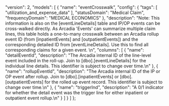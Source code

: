   "version": 2,
  "models": [
    {
      "name": "eventCrosswalk",
      "config": {
        "tags": [
          "utilization_and_expense_data"
        ],
        "statusDomain": "Medical Claim",
        "frequencyDomain": "MEDICAL ECONOMICS"
      },
      "description": "Note: This information is also on the [eventLineDetails] table and IP/OP events can be cross-walked directly. As Arcadia 'Events' can summarize multiple claim lines, this table holds a one-to-many crosswalk between an Arcadia rollup event ID (from [inpatientEvents] and [outpatientEvents]) and the corresponding detailed ID from [eventLineDetails]. Use this to find all corresponding claims for a given event. \n",
      "columns": [
        {
          "name": "detailEventId",
          "description": "The Arcadia internal ID of the line-level event included in the roll-up. Join to [dbo].[eventLineDetails] for the individual line details. This identifier is subject to change over time.\n"
        },
        {
          "name": "rollupEventId",
          "description": "The Arcadia internal ID of the IP or OP event after rollup. Join to [dbo].[inpatientEvents] or [dbo].[outpatientEvents] for the rolled up event record. This identifier is subject to change over time.\n"
        },
        {
          "name": "triggerInd",
          "description": "A 0/1 indicator for whether the detail event was the trigger line for either inpatient or outpatient event rollup.\n"
        }
      ]
    }
  ]
};
